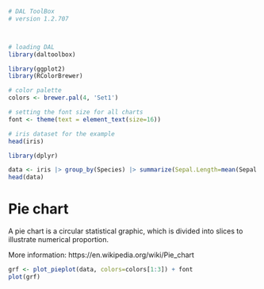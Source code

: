 ```r
# DAL ToolBox
# version 1.2.707



# loading DAL
library(daltoolbox) 
```

```r
library(ggplot2)
library(RColorBrewer)

# color palette
colors <- brewer.pal(4, 'Set1')

# setting the font size for all charts
font <- theme(text = element_text(size=16))
```

```r
# iris dataset for the example
head(iris)
```

```r
library(dplyr)

data <- iris |> group_by(Species) |> summarize(Sepal.Length=mean(Sepal.Length))
head(data)
```

# Pie chart
A pie chart is a circular statistical graphic, which is divided into slices to illustrate numerical proportion. 

More information: https://en.wikipedia.org/wiki/Pie_chart

```r
grf <- plot_pieplot(data, colors=colors[1:3]) + font
plot(grf)
```

